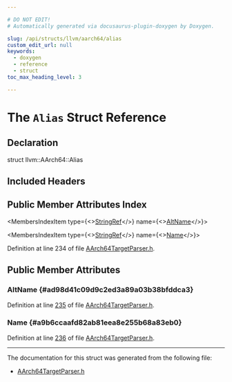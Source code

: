 ```yaml
---

# DO NOT EDIT!
# Automatically generated via docusaurus-plugin-doxygen by Doxygen.

slug: /api/structs/llvm/aarch64/alias
custom_edit_url: null
keywords:
  - doxygen
  - reference
  - struct
toc_max_heading_level: 3

---
```





# The `Alias` Struct Reference

<DoxygenPage pluginConfig={pluginConfig}>



## Declaration

<CodeBlock>struct llvm::AArch64::Alias</CodeBlock>

## Included Headers

<IncludesList>
<IncludesListItem
  filePath="llvm/TargetParser/AArch64TargetParser.h"
  permalink="/docs/api/files/include/include/llvm/include/llvm/targetparser/aarch64targetparser-h"
  isLocal="true" />
</IncludesList>

## Public Member Attributes Index

<MembersIndex>

<MembersIndexItem
  type={<><a href="/docs/api/classes/llvm/stringref">StringRef</a></>}
  name={<><a href="#ad98d41c09d9c2ed3a89a03b38bfddca3">AltName</a></>}>
</MembersIndexItem>

<MembersIndexItem
  type={<><a href="/docs/api/classes/llvm/stringref">StringRef</a></>}
  name={<><a href="#a9b6ccaafd82ab81eea8e255b68a83eb0">Name</a></>}>
</MembersIndexItem>

</MembersIndex>


Definition at line 234 of file <a href="/docs/api/files/include/include/llvm/include/llvm/targetparser/aarch64targetparser-h">AArch64TargetParser.h</a>.

<SectionDefinition>

## Public Member Attributes

### AltName {#ad98d41c09d9c2ed3a89a03b38bfddca3}

<MemberDefinition
  prototype="StringRef llvm::AArch64::Alias::AltName">

Definition at line <a href="/docs/api/files/include/include/llvm/include/llvm/targetparser/aarch64targetparser-h/#l00235">235</a> of file <a href="/docs/api/files/include/include/llvm/include/llvm/targetparser/aarch64targetparser-h">AArch64TargetParser.h</a>.
</MemberDefinition>

### Name {#a9b6ccaafd82ab81eea8e255b68a83eb0}

<MemberDefinition
  prototype="StringRef llvm::AArch64::Alias::Name">

Definition at line <a href="/docs/api/files/include/include/llvm/include/llvm/targetparser/aarch64targetparser-h/#l00236">236</a> of file <a href="/docs/api/files/include/include/llvm/include/llvm/targetparser/aarch64targetparser-h">AArch64TargetParser.h</a>.
</MemberDefinition>

</SectionDefinition>

<hr/>

The documentation for this struct was generated from the following file:

<ul>
<li><a href="/docs/api/files/include/include/llvm/include/llvm/targetparser/aarch64targetparser-h">AArch64TargetParser.h</a></li>
</ul>

</DoxygenPage>
